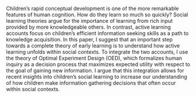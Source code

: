 Children's rapid conceptual development is one of the more remarkable features of human cognition. How do they learn so much so quickly? Social learning theories argue for the importance of learning from rich input provided by more knowledgeable others. In contrast, active learning accounts focus on children's efficient information seeking skills as a path to knowledge acquisition. In this paper, I suggest that an important step towards a complete theory of early learning is to understand how active learning unfolds within social contexts. To integrate the two accounts, I use the theory of Optimal Experiment Design (OED), which formalizes human inquiry as a decision process that maximizes expected utility with respect to the goal of gaining new information. I argue that this integration allows for recent insights into children's social learning to increase our understanding of how children make information gathering decisions that often occur within social contexts.
